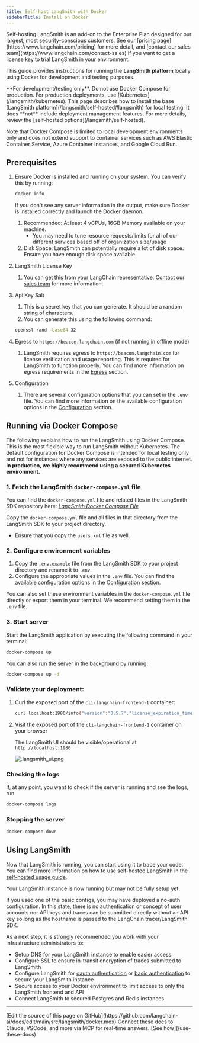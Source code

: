 ```yaml
---
title: Self-host LangSmith with Docker
sidebarTitle: Install on Docker
---
```


<Info>
Self-hosting LangSmith is an add-on to the Enterprise Plan designed for our largest, most security-conscious customers. See our [pricing page](https://www.langchain.com/pricing) for more detail, and [contact our sales team](https://www.langchain.com/contact-sales) if you want to get a license key to trial LangSmith in your environment.
</Info>

This guide provides instructions for running the **LangSmith platform** locally using Docker for development and testing purposes.

<Warning>
**For development/testing only**. Do not use Docker Compose for production. For production deployments, use [Kubernetes](/langsmith/kubernetes).
</Warning>

<Note>
This page describes how to install the base [LangSmith platform](/langsmith/self-hosted#langsmith) for local testing. It does **not** include deployment management features. For more details, review the [self-hosted options](/langsmith/self-hosted).
</Note>

Note that Docker Compose is limited to local development environments only and does not extend support to container services such as AWS Elastic Container Service, Azure Container Instances, and Google Cloud Run.

## Prerequisites

1. Ensure Docker is installed and running on your system. You can verify this by running:

   ```bash
   docker info
   ```

   If you don't see any server information in the output, make sure Docker is installed correctly and launch the Docker daemon.

   1. Recommended: At least 4 vCPUs, 16GB Memory available on your machine.
      * You may need to tune resource requests/limits for all of our different services based off of organization size/usage
   2. Disk Space: LangSmith can potentially require a lot of disk space. Ensure you have enough disk space available.

2. LangSmith License Key
   1. You can get this from your LangChain representative. [Contact our sales team](https://www.langchain.com/contact-sales) for more information.

3. Api Key Salt

   1. This is a secret key that you can generate. It should be a random string of characters.
   2. You can generate this using the following command:

   ```bash
   openssl rand -base64 32
   ```

4. Egress to `https://beacon.langchain.com` (if not running in offline mode)
   1. LangSmith requires egress to `https://beacon.langchain.com` for license verification and usage reporting. This is required for LangSmith to function properly. You can find more information on egress requirements in the [Egress](/langsmith/self-host-egress) section.

5. Configuration
   1. There are several configuration options that you can set in the `.env` file. You can find more information on the available configuration options in the [Configuration](/langsmith/self-host-scale) section.

## Running via Docker Compose

The following explains how to run the LangSmith using Docker Compose. This is the most flexible way to run LangSmith without Kubernetes. The default configuration for Docker Compose is intended for local testing only and not for instances where any services are exposed to the public internet. **In production, we highly recommend using a secured Kubernetes environment.**

### 1. Fetch the LangSmith `docker-compose.yml` file

You can find the `docker-compose.yml` file and related files in the LangSmith SDK repository here: [*LangSmith Docker Compose File*](https://github.com/langchain-ai/helm/blob/main/charts/langsmith/docker-compose/docker-compose.yaml)

Copy the `docker-compose.yml` file and all files in that directory from the LangSmith SDK to your project directory.

* Ensure that you copy the `users.xml` file as well.

### 2. Configure environment variables

1. Copy the `.env.example` file from the LangSmith SDK to your project directory and rename it to `.env`.
2. Configure the appropriate values in the `.env` file. You can find the available configuration options in the [Configuration](/langsmith/self-hosted) section.

You can also set these environment variables in the `docker-compose.yml` file directly or export them in your terminal. We recommend setting them in the `.env` file.

### 3. Start server

Start the LangSmith application by executing the following command in your terminal:

```bash
docker-compose up
```

You can also run the server in the background by running:

```bash
docker-compose up -d
```

### Validate your deployment:

1. Curl the exposed port of the `cli-langchain-frontend-1` container:

   ```bash
   curl localhost:1980/info{"version":"0.5.7","license_expiration_time":"2033-05-20T20:08:06","batch_ingest_config":{"scale_up_qsize_trigger":1000,"scale_up_nthreads_limit":16,"scale_down_nempty_trigger":4,"size_limit":100,"size_limit_bytes":20971520}}
   ```

2. Visit the exposed port of the `cli-langchain-frontend-1` container on your browser

   The LangSmith UI should be visible/operational at `http://localhost:1980`

   ![.langsmith\_ui.png](/langsmith/images/langsmith-ui.png)

### Checking the logs

If, at any point, you want to check if the server is running and see the logs, run

```bash
docker-compose logs
```

### Stopping the server

```bash
docker-compose down
```

## Using LangSmith

Now that LangSmith is running, you can start using it to trace your code. You can find more information on how to use self-hosted LangSmith in the [self-hosted usage guide](/langsmith/self-hosted).

Your LangSmith instance is now running but may not be fully setup yet.

If you used one of the basic configs, you may have deployed a no-auth configuration. In this state, there is no authentication or concept of user accounts nor API keys and traces can be submitted directly without an API key so long as the hostname is passed to the LangChain tracer/LangSmith SDK.

As a next step, it is strongly recommended you work with your infrastructure administrators to:

* Setup DNS for your LangSmith instance to enable easier access
* Configure SSL to ensure in-transit encryption of traces submitted to LangSmith
* Configure LangSmith for [oauth authentication](/langsmith/self-host-sso) or [basic authentication](/langsmith/self-host-basic-auth) to secure your LangSmith instance
* Secure access to your Docker environment to limit access to only the LangSmith frontend and API
* Connect LangSmith to secured Postgres and Redis instances

---

<Callout icon="pen-to-square" iconType="regular">
    [Edit the source of this page on GitHub](https://github.com/langchain-ai/docs/edit/main/src/langsmith/docker.mdx)
</Callout>
<Tip icon="terminal" iconType="regular">
    Connect these docs to Claude, VSCode, and more via MCP for    real-time answers. [See how](/use-these-docs)
</Tip>
